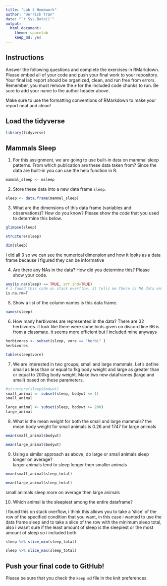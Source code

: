 ```yaml
---
title: "Lab 3 Homework"
author: "Derrick Tran"
date: "`r Sys.Date()`"
output:
  html_document: 
    theme: spacelab
    keep_md: yes
---
```


## Instructions
Answer the following questions and complete the exercises in RMarkdown. Please embed all of your code and push your final work to your repository. Your final lab report should be organized, clean, and run free from errors. Remember, you must remove the `#` for the included code chunks to run. Be sure to add your name to the author header above.  

Make sure to use the formatting conventions of RMarkdown to make your report neat and clean!  

## Load the tidyverse
```r
library(tidyverse)
```

## Mammals Sleep
1. For this assignment, we are going to use built-in data on mammal sleep patterns. From which publication are these data taken from? Since the data are built-in you can use the help function in R.
```r
mammal_sleep <- msleep
```

2. Store these data into a new data frame `sleep`.
```r
sleep <- data.frame(mammal_sleep)
```

3. What are the dimensions of this data frame (variables and observations)? How do you know? Please show the *code* that you used to determine this below.  
```r
glimpse(sleep)
```
```r
structure(sleep)
```
```r
dim(sleep)
```

I did all 3 so we can see the numerical dimension and how it looks as a data frame because I figured they can be informative


4. Are there any NAs in the data? How did you determine this? Please show your code.  
```r
any(is.na(sleep) == TRUE, arr.ind=TRUE)
# i found this code on stack overflow. it tells me there is NA data entries but not where exactly 
is.na.rm=T
```


5. Show a list of the column names is this data frame.
```r
names(sleep)
```

6. How many herbivores are represented in the data? 
There are 32 herbivores. it look like there were some hints given on discord line 66 is from a classmate. it seems more efficient but I included mine anyways
```r
herbivores <- subset(sleep, vore == "herbi" )
herbivores
```


```r
table(sleep$vore)
```

7. We are interested in two groups; small and large mammals. Let's define small as less than or equal to 1kg body weight and large as greater than or equal to 200kg body weight. Make two new dataframes (large and small) based on these parameters.
```r
#structure(sleep$bodywt)
small_animal <- subset(sleep, bodywt <= 1)
small_animal
```

```r
large_animal <- subset(sleep, bodywt >= 200)
large_animal
```


8. What is the mean weight for both the small and large mammals?
the mean body weight for small animals is 0.26 and 1747 for large animals
```r
mean(small_animal$bodywt)
```

```r
mean(large_animal$bodywt)
```

9. Using a similar approach as above, do large or small animals sleep longer on average?  
larger animals tend to sleep longer then smaller animals 
```r
mean(small_animal$sleep_total)
```
```r
mean(large_animal$sleep_total)
```
small animals sleep more on average then large animals

10. Which animal is the sleepiest among the entire dataframe?

I found this on stack overflow, i think this allows you to take a 'slice' of the row of the specified condition that you want, in this case i wanted to use the data frame sleep and to take a slice of the row with the minimum sleep total, also i wasnt sure if the least amount of sleep is the sleepiest or the most amount of sleep so i included both
```r
sleep %>% slice_min(sleep_total)
```
```r
sleep %>% slice_max(sleep_total)
```

## Push your final code to GitHub!
Please be sure that you check the `keep md` file in the knit preferences.   